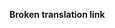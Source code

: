 '''Broken translation link'''{{en/-}}{{en/Bilingual box| It
| Pagine tradotte in italiano '''con  meno di 10% di contenuto tradotto'''. <br/>Clicca qui per le '''[[Category/en/Other languages|statistiche]]''' sulle traduzioni.
| ''Pages that are being translated to the Italian with less than translated 10%.''}}